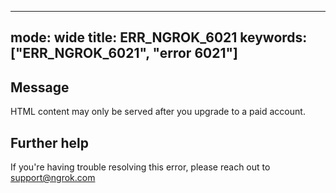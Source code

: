 
---
mode: wide
title: ERR_NGROK_6021
keywords: ["ERR_NGROK_6021", "error 6021"]
---

## Message
HTML content may only be served after you upgrade to a paid account.




## Further help
If you're having trouble resolving this error, please reach out to [support@ngrok.com](mailto:support@ngrok.com?subject=Help%20with%20ERR_NGROK_6021)

